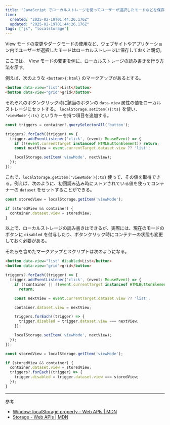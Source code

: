 ```yaml
---
title: "JavaScript でローカルストレージを使ってユーザーが選択したモードなどを保存・取得する"
time:
  created: "2025-02-19T01:44:26.176Z"
  updated: "2025-02-19T01:44:26.176Z"
tags: ["js", "localstorage"]
---
```


View モードの変更やダークモードの使用など、ウェブサイトやアプリケーション内でユーザーが選択したモードはローカルストレージに保存しておくと親切。

ここでは、 View モードの変更を例に、ローカルストレージの読み書きを行う方法を示す。

例えば、次のような `<button>{:html}` のマークアップがあるとする。

```html
<button data-view="list">List</button>
<button data-view="grid">grid</button>
```

それぞれのボタンクリック時に該当のボタンの `data-view` 属性の値をローカルストレージにセットする。 `localStorage.setItem(){:ts}` を使い、 `'viewMode'{:ts}` というキーを持つ項目を追加する。

```ts title="TypeScript"
const triggers = container?.querySelectorAll('button');

triggers?.forEach((trigger) => {
  trigger.addEventListener('click', (event: MouseEvent) => {
    if (!(event.currentTarget instanceof HTMLButtonElement)) return;
    const nextView = event.currentTarget.dataset.view ?? 'list';

    localStorage.setItem('viewMode', nextView);
  });
});
```

これで、`localStorage.getItem('viewMode'){:ts}` 使って、その値を取得できる。例えば、次のように、初回読み込み時にストアされている値を使ってコンテナーの `dataset` をセットすることができる。

```ts
const storedView = localStorage.getItem('viewMode');

if (storedView && container) {
  container.dataset.view = storedView;
}
```

以上で、ローカルストレージの読み書きはできるが、実際には、現在のモードのボタンに `disabled` を付与したり、ボタンクリック時にコンテナーの状態も変更しておく必要がある。

それらを含めたマークアップとスクリプトは次のようになる。

```html
<button data-view="list" disabled>List</button>
<button data-view="grid">grid</button>
```

```ts title="TypeScript"
triggers?.forEach((trigger) => {
  trigger.addEventListener('click', (event: MouseEvent) => {
    if (!container || !(event.currentTarget instanceof HTMLButtonElement))
      return;

    const nextView = event.currentTarget.dataset.view ?? 'list';

    container.dataset.view = nextView;

    triggers.forEach((trigger) => {
      trigger.disabled = trigger.dataset.view === nextView;
    });

    localStorage.setItem('viewMode', nextView);
  });
});

const storedView = localStorage.getItem('viewMode');

if (storedView && container) {
  container.dataset.view = storedView;
  triggers?.forEach((trigger) => {
    trigger.disabled = trigger.dataset.view === storedView;
  });
}
```

---

参考

- [Window: localStorage property - Web APIs | MDN](https://developer.mozilla.org/en-US/docs/Web/API/Window/localStorage)
- [Storage - Web APIs | MDN](https://developer.mozilla.org/en-US/docs/Web/API/Storage)
